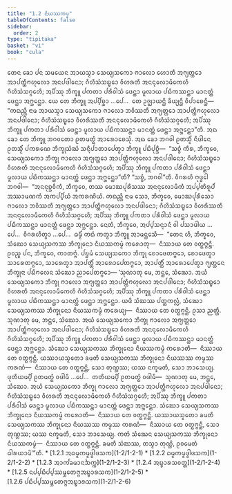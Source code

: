 ```yaml
---
title: "1.2 ᨶᩥᨿᩔᨠᨾ᩠ᨾ"
tableOfContents: false
sidebar:
  order: 2
type: "tipitaka"
basket: "vi"
book: "cula"
---
```



<DynamicBreadcrumb />

<Division number="11" book="cula">

<Paragraph number="61" book="cula">
ᨲᩮᨶ ᨡᩮᩣ ᨸᨶ ᩈᨾᨿᩮᨶ ᩋᩣᨿᩈ᩠ᨾᩣ ᩈᩮᨿ᩠ᨿᩈᨠᩮᩣ ᨻᩣᩃᩮᩣ ᩉᩮᩣᨲᩥ ᩋᨻ᩠ᨿᨲ᩠ᨲᩮᩣ ᩋᩣᨸᨲ᩠ᨲᩥᨻᩉᩩᩃᩮᩣ ᩋᨶᨸᨴᩤᨶᩮᩣ; ᨣᩥᩉᩥᩈᩴᩈᨭ᩠ᨮᩮᩣ ᩅᩥᩉᩁᨲᩥ ᩋᨶᨶᩩᩃᩮᩣᨾᩥᨠᩮᩉᩥ ᨣᩥᩉᩥᩈᩴᩈᨣ᩠ᨣᩮᩉᩥ; ᩋᨸᩥᩔᩩ ᨽᩥᨠ᩠ᨡᩪ ᨸᨠᨲᩣ ᨸᩁᩥᩅᩤᩈᩴ ᨴᩮᨶ᩠ᨲᩣ ᨾᩪᩃᩣᨿ ᨸᨭᩥᨠᩔᨶ᩠ᨲᩣ ᨾᩣᨶᨲ᩠ᨲᩴ ᨴᩮᨶ᩠ᨲᩣ ᩋᨻ᩠ᨽᩮᨶ᩠ᨲᩣ. ᨿᩮ ᨲᩮ ᨽᩥᨠ᩠ᨡᩪ ᩋᨸ᩠ᨸᩥᨧ᩠ᨨᩣ …ᨸᩮ…  ᨲᩮ ᩏᨩ᩠ᨫᩣᨿᨶ᩠ᨲᩥ ᨡᩥᨿ᩠ᨿᨶ᩠ᨲᩥ ᩅᩥᨸᩣᨧᩮᨶ᩠ᨲᩥ—  “ᨠᨳᨬ᩠ᩉᩥ ᨶᩣᨾ ᩋᩣᨿᩈ᩠ᨾᩣ ᩈᩮᨿ᩠ᨿᩈᨠᩮᩣ ᨻᩣᩃᩮᩣ ᨽᩅᩥᩔᨲᩥ ᩋᨻ᩠ᨿᨲ᩠ᨲᩮᩣ ᩋᩣᨸᨲ᩠ᨲᩥᨻᩉᩩᩃᩮᩣ ᩋᨶᨸᨴᩤᨶᩮᩣ; ᨣᩥᩉᩥᩈᩴᩈᨭ᩠ᨮᩮᩣ ᩅᩥᩉᩁᩥᩔᨲᩥ ᩋᨶᨶᩩᩃᩮᩣᨾᩥᨠᩮᩉᩥ ᨣᩥᩉᩥᩈᩴᩈᨣ᩠ᨣᩮᩉᩥ; ᩋᨸᩥᩔᩩ ᨽᩥᨠ᩠ᨡᩪ ᨸᨠᨲᩣ ᨸᩁᩥᩅᩤᩈᩴ ᨴᩮᨶ᩠ᨲᩣ ᨾᩪᩃᩣᨿ ᨸᨭᩥᨠᩔᨶ᩠ᨲᩣ ᨾᩣᨶᨲ᩠ᨲᩴ ᨴᩮᨶ᩠ᨲᩣ ᩋᨻ᩠ᨽᩮᨶ᩠ᨲᩣ”ᨲᩥ. ᩋᨳ ᨡᩮᩣ ᨲᩮ ᨽᩥᨠ᩠ᨡᩪ ᨽᨣᩅᨲᩮᩣ ᩑᨲᨾᨲ᩠ᨳᩴ ᩋᩣᩁᩮᩣᨧᩮᩈᩩᩴ.


</Paragraph>

<Paragraph number="62" book="cula">
ᩋᨳ ᨡᩮᩣ ᨽᨣᩅᩤ ᩑᨲᩈ᩠ᨾᩥᩴ ᨶᩥᨴᩤᨶᩮ ᩑᨲᩈ᩠ᨾᩥᩴ ᨸᨠᩁᨱᩮ ᨽᩥᨠ᩠ᨡᩩᩈᩴᨥᩴ ᩈᨶ᩠ᨶᩥᨸᩣᨲᩣᨸᩮᨲ᩠ᩅᩣ ᨽᩥᨠ᩠ᨡᩪ ᨸᨭᩥᨸᩩᨧ᩠ᨨᩥ—  “ᩈᨧ᩠ᨧᩴ ᨠᩥᩁ, ᨽᩥᨠ᩠ᨡᩅᩮ, ᩈᩮᨿ᩠ᨿᩈᨠᩮᩣ ᨽᩥᨠ᩠ᨡᩩ ᨻᩣᩃᩮᩣ ᩋᨻ᩠ᨿᨲ᩠ᨲᩮᩣ ᩋᩣᨸᨲ᩠ᨲᩥᨻᩉᩩᩃᩮᩣ ᩋᨶᨸᨴᩤᨶᩮᩣ; ᨣᩥᩉᩥᩈᩴᩈᨭ᩠ᨮᩮᩣ ᩅᩥᩉᩁᨲᩥ ᩋᨶᨶᩩᩃᩮᩣᨾᩥᨠᩮᩉᩥ ᨣᩥᩉᩥᩈᩴᩈᨣ᩠ᨣᩮᩉᩥ; ᩋᨸᩥᩔᩩ ᨽᩥᨠ᩠ᨡᩪ ᨸᨠᨲᩣ ᨸᩁᩥᩅᩤᩈᩴ ᨴᩮᨶ᩠ᨲᩣ ᨾᩪᩃᩣᨿ ᨸᨭᩥᨠᩔᨶ᩠ᨲᩣ ᨾᩣᨶᨲ᩠ᨲᩴ ᨴᩮᨶ᩠ᨲᩣ ᩋᨻ᩠ᨽᩮᨶ᩠ᨲᩣ”ᨲᩥ? “ᩈᨧ᩠ᨧᩴ, ᨽᨣᩅᩤ”ᨲᩥ. ᩅᩥᨣᩁᩉᩥ ᨻᩩᨴ᩠ᨵᩮᩤ ᨽᨣᩅᩤ—  “ᩋᨶᨶᩩᨧ᩠ᨨᩅᩥᨠᩴ, ᨽᩥᨠ᩠ᨡᩅᩮ, ᨲᩔ ᨾᩮᩣᨥᨸᩩᩁᩥᩈᩔ ᩋᨶᨶᩩᩃᩮᩣᨾᩥᨠᩴ ᩋᨸ᩠ᨸᨲᩥᩁᩪᨸᩴ ᩋᩔᩣᨾᨱᨠᩴ ᩋᨠᨸ᩠ᨸᩥᨿᩴ ᩋᨠᩁᨱᩦᨿᩴ. ᨠᨳᨬ᩠ᩉᩥ ᨶᩣᨾ ᩈᩮᩣ, ᨽᩥᨠ᩠ᨡᩅᩮ, ᨾᩮᩣᨥᨸᩩᩁᩥᩈᩮᩣ ᨻᩣᩃᩮᩣ ᨽᩅᩥᩔᨲᩥ ᩋᨻ᩠ᨿᨲ᩠ᨲᩮᩣ ᩋᩣᨸᨲ᩠ᨲᩥᨻᩉᩩᩃᩮᩣ ᩋᨶᨸᨴᩤᨶᩮᩣ; ᨣᩥᩉᩥᩈᩴᩈᨭ᩠ᨮᩮᩣ ᩅᩥᩉᩁᩥᩔᨲᩥ ᩋᨶᨶᩩᩃᩮᩣᨾᩥᨠᩮᩉᩥ ᨣᩥᩉᩥᩈᩴᩈᨣ᩠ᨣᩮᩉᩥ; ᩋᨸᩥᩔᩩ ᨽᩥᨠ᩠ᨡᩪ ᨸᨠᨲᩣ ᨸᩁᩥᩅᩤᩈᩴ ᨴᩮᨶ᩠ᨲᩣ ᨾᩪᩃᩣᨿ ᨸᨭᩥᨠᩔᨶ᩠ᨲᩣ ᨾᩣᨶᨲ᩠ᨲᩴ ᨴᩮᨶ᩠ᨲᩣ ᩋᨻ᩠ᨽᩮᨶ᩠ᨲᩣ. ᨶᩮᨲᩴ, ᨽᩥᨠ᩠ᨡᩅᩮ, ᩋᨸ᩠ᨸᩈᨶ᩠ᨶᩣᨶᩴ ᩅᩤ ᨸᩈᩣᨴᩤᨿ …ᨸᩮ…  ᩅᩥᨣᩁᩉᩥᨲ᩠ᩅᩣ …ᨸᩮ…  ᨵᨾ᩠ᨾᩥᩴ ᨠᨳᩴ ᨠᨲ᩠ᩅᩣ ᨽᩥᨠ᩠ᨡᩪ ᩋᩣᨾᨶ᩠ᨲᩮᩈᩥ—  “ᨲᩮᨶ ᩉᩥ, ᨽᩥᨠ᩠ᨡᩅᩮ, ᩈᩴᨥᩮᩣ ᩈᩮᨿ᩠ᨿᩈᨠᩔ ᨽᩥᨠ᩠ᨡᩩᨶᩮᩣ ᨶᩥᨿᩔᨠᨾ᩠ᨾᩴ ᨠᩁᩮᩣᨲᩩ—  ᨶᩥᩔᩣᨿ ᨲᩮ ᩅᨲ᩠ᨳᨻ᩠ᨻᨶ᩠ᨲᩥ. ᩑᩅᨬ᩠ᨧ ᨸᨶ, ᨽᩥᨠ᩠ᨡᩅᩮ, ᨠᩣᨲᨻ᩠ᨻᩴ. ᨸᨮᨾᩴ ᩈᩮᨿ᩠ᨿᩈᨠᩮᩣ ᨽᩥᨠ᩠ᨡᩩ ᨧᩮᩣᨴᩮᨲᨻ᩠ᨻᩮᩣ, ᨧᩮᩣᨴᩮᨲ᩠ᩅᩣ ᩈᩣᩁᩮᨲᨻ᩠ᨻᩮᩣ, ᩈᩣᩁᩮᨲ᩠ᩅᩣ ᩋᩣᨸᨲ᩠ᨲᩥᩴ ᩋᩣᩁᩮᩣᨸᩮᨲᨻ᩠ᨻᩮᩣ, ᩋᩣᨸᨲ᩠ᨲᩥᩴ ᩋᩣᩁᩮᩣᨸᩮᨲ᩠ᩅᩣ ᨻ᩠ᨿᨲ᩠ᨲᩮᨶ ᨽᩥᨠ᩠ᨡᩩᨶᩣ ᨸᨭᩥᨻᩃᩮᨶ ᩈᩴᨥᩮᩣ ᨬᩣᨸᩮᨲᨻ᩠ᨻᩮᩣ—


</Paragraph>

</Division>
<Division number="12" book="cula">

<Paragraph number="63" book="cula">
‘ᩈᩩᨱᩣᨲᩩ ᨾᩮ, ᨽᨶ᩠ᨲᩮ, ᩈᩴᨥᩮᩣ. ᩋᨿᩴ ᩈᩮᨿ᩠ᨿᩈᨠᩮᩣ ᨽᩥᨠ᩠ᨡᩩ ᨻᩣᩃᩮᩣ ᩋᨻ᩠ᨿᨲ᩠ᨲᩮᩣ ᩋᩣᨸᨲ᩠ᨲᩥᨻᩉᩩᩃᩮᩣ ᩋᨶᨸᨴᩤᨶᩮᩣ; ᨣᩥᩉᩥᩈᩴᩈᨭ᩠ᨮᩮᩣ ᩅᩥᩉᩁᨲᩥ ᩋᨶᨶᩩᩃᩮᩣᨾᩥᨠᩮᩉᩥ ᨣᩥᩉᩥᩈᩴᩈᨣ᩠ᨣᩮᩉᩥ; ᩋᨸᩥᩔᩩ ᨽᩥᨠ᩠ᨡᩪ ᨸᨠᨲᩣ ᨸᩁᩥᩅᩤᩈᩴ ᨴᩮᨶ᩠ᨲᩣ ᨾᩪᩃᩣᨿ ᨸᨭᩥᨠᩔᨶ᩠ᨲᩣ ᨾᩣᨶᨲ᩠ᨲᩴ ᨴᩮᨶ᩠ᨲᩣ ᩋᨻ᩠ᨽᩮᨶ᩠ᨲᩣ. ᨿᨴᩥ ᩈᩴᨥᩔ ᨸᨲ᩠ᨲᨠᩃᩖᩴ, ᩈᩴᨥᩮᩣ ᩈᩮᨿ᩠ᨿᩈᨠᩔ ᨽᩥᨠ᩠ᨡᩩᨶᩮᩣ ᨶᩥᨿᩔᨠᨾ᩠ᨾᩴ ᨠᩁᩮᨿ᩠ᨿ—  ᨶᩥᩔᩣᨿ ᨲᩮ ᩅᨲ᩠ᨳᨻ᩠ᨻᨶ᩠ᨲᩥ. ᩑᩈᩣ ᨬᨲ᩠ᨲᩥ.


</Paragraph>

<Paragraph number="64" book="cula">
ᩈᩩᨱᩣᨲᩩ ᨾᩮ, ᨽᨶ᩠ᨲᩮ, ᩈᩴᨥᩮᩣ. ᩋᨿᩴ ᩈᩮᨿ᩠ᨿᩈᨠᩮᩣ ᨽᩥᨠ᩠ᨡᩩ ᨻᩣᩃᩮᩣ ᩋᨻ᩠ᨿᨲ᩠ᨲᩮᩣ ᩋᩣᨸᨲ᩠ᨲᩥᨻᩉᩩᩃᩮᩣ ᩋᨶᨸᨴᩤᨶᩮᩣ; ᨣᩥᩉᩥᩈᩴᩈᨭ᩠ᨮᩮᩣ ᩅᩥᩉᩁᨲᩥ ᩋᨶᨶᩩᩃᩮᩣᨾᩥᨠᩮᩉᩥ ᨣᩥᩉᩥᩈᩴᩈᨣ᩠ᨣᩮᩉᩥ; ᩋᨸᩥᩔᩩ ᨽᩥᨠ᩠ᨡᩪ ᨸᨠᨲᩣ ᨸᩁᩥᩅᩤᩈᩴ ᨴᩮᨶ᩠ᨲᩣ ᨾᩪᩃᩣᨿ ᨸᨭᩥᨠᩔᨶ᩠ᨲᩣ ᨾᩣᨶᨲ᩠ᨲᩴ ᨴᩮᨶ᩠ᨲᩣ ᩋᨻ᩠ᨽᩮᨶ᩠ᨲᩣ. ᩈᩴᨥᩮᩣ ᩈᩮᨿ᩠ᨿᩈᨠᩔ ᨽᩥᨠ᩠ᨡᩩᨶᩮᩣ ᨶᩥᨿᩔᨠᨾ᩠ᨾᩴ ᨠᩁᩮᩣᨲᩥ—  ᨶᩥᩔᩣᨿ ᨲᩮ ᩅᨲ᩠ᨳᨻ᩠ᨻᨶ᩠ᨲᩥ. ᨿᩔᩣᨿᩈ᩠ᨾᨲᩮᩣ ᨡᨾᨲᩥ ᩈᩮᨿ᩠ᨿᩈᨠᩔ ᨽᩥᨠ᩠ᨡᩩᨶᩮᩣ ᨶᩥᨿᩔᩔ ᨠᨾ᩠ᨾᩔ ᨠᩁᨱᩴ—  ᨶᩥᩔᩣᨿ ᨲᩮ ᩅᨲ᩠ᨳᨻ᩠ᨻᨶ᩠ᨲᩥ, ᩈᩮᩣ ᨲᩩᨱ᩠ᩉᩔ; ᨿᩔ ᨶᨠ᩠ᨡᨾᨲᩥ, ᩈᩮᩣ ᨽᩣᩈᩮᨿ᩠ᨿ.


</Paragraph>

<Paragraph number="65" book="cula">
ᨴᩩᨲᩥᨿᨾ᩠ᨸᩥ ᩑᨲᨾᨲ᩠ᨳᩴ ᩅᨴᩤᨾᩥ …ᨸᩮ…  ᨲᨲᩥᨿᨾ᩠ᨸᩥ ᩑᨲᨾᨲ᩠ᨳᩴ ᩅᨴᩤᨾᩥ—  ᩈᩩᨱᩣᨲᩩ ᨾᩮ, ᨽᨶ᩠ᨲᩮ, ᩈᩴᨥᩮᩣ. ᩋᨿᩴ ᩈᩮᨿ᩠ᨿᩈᨠᩮᩣ ᨽᩥᨠ᩠ᨡᩩ ᨻᩣᩃᩮᩣ ᩋᨻ᩠ᨿᨲ᩠ᨲᩮᩣ ᩋᩣᨸᨲ᩠ᨲᩥᨻᩉᩩᩃᩮᩣ ᩋᨶᨸᨴᩤᨶᩮᩣ; ᨣᩥᩉᩥᩈᩴᩈᨭ᩠ᨮᩮᩣ ᩅᩥᩉᩁᨲᩥ ᩋᨶᨶᩩᩃᩮᩣᨾᩥᨠᩮᩉᩥ ᨣᩥᩉᩥᩈᩴᩈᨣ᩠ᨣᩮᩉᩥ; ᩋᨸᩥᩔᩩ ᨽᩥᨠ᩠ᨡᩪ ᨸᨠᨲᩣ ᨸᩁᩥᩅᩤᩈᩴ ᨴᩮᨶ᩠ᨲᩣ ᨾᩪᩃᩣᨿ ᨸᨭᩥᨠᩔᨶ᩠ᨲᩣ ᨾᩣᨶᨲ᩠ᨲᩴ ᨴᩮᨶ᩠ᨲᩣ ᩋᨻ᩠ᨽᩮᨶ᩠ᨲᩣ. ᩈᩴᨥᩮᩣ ᩈᩮᨿ᩠ᨿᩈᨠᩔ ᨽᩥᨠ᩠ᨡᩩᨶᩮᩣ ᨶᩥᨿᩔᨠᨾ᩠ᨾᩴ ᨠᩁᩮᩣᨲᩥ—  ᨶᩥᩔᩣᨿ ᨲᩮ ᩅᨲ᩠ᨳᨻ᩠ᨻᨶ᩠ᨲᩥ. ᨿᩔᩣᨿᩈ᩠ᨾᨲᩮᩣ ᨡᨾᨲᩥ ᩈᩮᨿ᩠ᨿᩈᨠᩔ ᨽᩥᨠ᩠ᨡᩩᨶᩮᩣ ᨶᩥᨿᩔᩔ ᨠᨾ᩠ᨾᩔ ᨠᩁᨱᩴ—  ᨶᩥᩔᩣᨿ ᨲᩮ ᩅᨲ᩠ᨳᨻ᩠ᨻᨶ᩠ᨲᩥ, ᩈᩮᩣ ᨲᩩᨱ᩠ᩉᩔ; ᨿᩔ ᨶᨠ᩠ᨡᨾᨲᩥ, ᩈᩮᩣ ᨽᩣᩈᩮᨿ᩠ᨿ.


</Paragraph>

<Paragraph number="66" book="cula">
ᨠᨲᩴ ᩈᩴᨥᩮᨶ ᩈᩮᨿ᩠ᨿᩈᨠᩔ ᨽᩥᨠ᩠ᨡᩩᨶᩮᩣ ᨶᩥᨿᩔᨠᨾ᩠ᨾᩴ—  ᨶᩥᩔᩣᨿ ᨲᩮ ᩅᨲ᩠ᨳᨻ᩠ᨻᨶ᩠ᨲᩥ. ᨡᨾᨲᩥ ᩈᩴᨥᩔ, ᨲᩈ᩠ᨾᩣ ᨲᩩᨱ᩠ᩉᩦ, ᩑᩅᨾᩮᨲᩴ ᨵᩤᩁᨿᩣᨾᩦ’”ᨲᩥ.

</Paragraph>
</Division>

<TableOfContents book="cula" section="1.2">
* [1.2.1 ᩋᨵᨾ᩠ᨾᨠᨾ᩠ᨾᨴ᩠ᩅᩤᨴᩈᨠ](1-2/1-2-1)
* [1.2.2 ᨵᨾ᩠ᨾᨠᨾ᩠ᨾᨴ᩠ᩅᩤᨴᩈᨠ](1-2/1-2-2)
* [1.2.3 ᩋᩣᨠᩘᨡᨾᩣᨶᨨᨠ᩠ᨠ](1-2/1-2-3)
* [1.2.4 ᩋᨭ᩠ᨮᩣᩁᩈᩅᨲ᩠ᨲ](1-2/1-2-4)
* [1.2.5 ᨶᨸ᩠ᨸᨭᩥᨸ᩠ᨸᩔᨾ᩠ᨽᩮᨲᨻ᩠ᨻᩋᨭ᩠ᨮᩣᩁᩈᨠ](1-2/1-2-5)
* [1.2.6 ᨸᨭᩥᨸ᩠ᨸᩔᨾ᩠ᨽᩮᨲᨻ᩠ᨻᩋᨭ᩠ᨮᩣᩁᩈᨠ](1-2/1-2-6)
</TableOfContents>